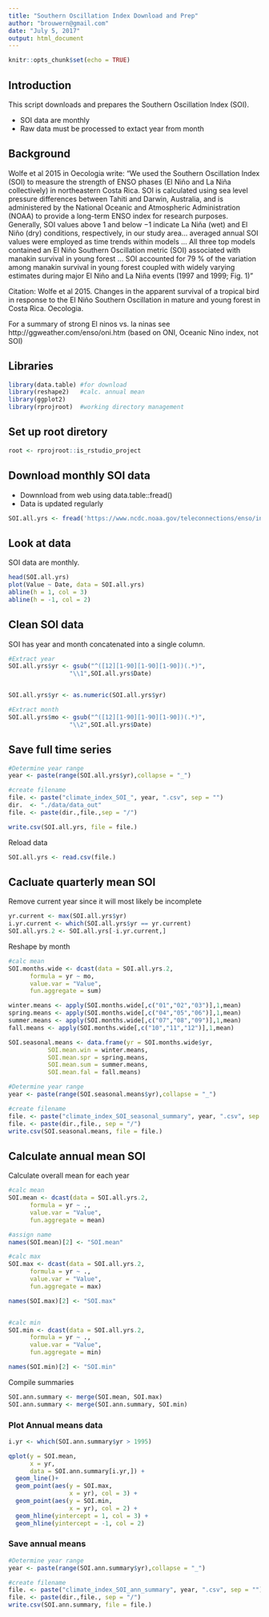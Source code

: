 ```yaml
---
title: "Southern Oscillation Index Download and Prep"
author: "brouwern@gmail.com"
date: "July 5, 2017"
output: html_document
---
```


```r
knitr::opts_chunk$set(echo = TRUE)
```

## Introduction

This script downloads and prepares the Southern Oscillation Index (SOI).


* SOI data are monthly
* Raw data must be processed to extact year from month

## Background

Wolfe et al 2015 in Oecologia write:
"We used the Southern Oscillation Index (SOI) to measure the strength of ENSO phases (El Niño and La Niña collectively) in northeastern Costa Rica. SOI is calculated using sea level pressure differences between Tahiti and Darwin, Australia, and is administered by the National
Oceanic and Atmospheric Administration (NOAA) to provide a long-term ENSO index for research purposes. Generally, SOI values above 1 and below −1 indicate La Niña (wet) and El Niño (dry) conditions, respectively, in our study area... averaged annual SOI values were employed as time trends within models ... All three top models contained an El Niño Southern Oscillation metric (SOI) associated with manakin survival in young forest ... SOI accounted for 79 % of the variation among manakin survival in young forest coupled with widely varying estimates during major El Niño and La Niña events (1997 and 1999; Fig. 1)"

Citation:
Wolfe et al 2015.  Changes in the apparent survival of a tropical bird in response to the El Niño Southern Oscillation in mature and young forest
in Costa Rica.  Oecologia.



For a summary of strong El ninos vs. la ninas see
http://ggweather.com/enso/oni.htm
(based on ONI, Oceanic Nino index, not SOI)

## Libraries
```r
library(data.table) #for download
library(reshape2)   #calc. annual mean
library(ggplot2)
library(rprojroot)  #working directory management
```


## Set up root diretory
```r
root <- rprojroot::is_rstudio_project
```



## Download monthly SOI data 

* Downnload from web using data.table::fread()
* Data is updated regularly

```r
SOI.all.yrs <- fread('https://www.ncdc.noaa.gov/teleconnections/enso/indicators/soi/data.csv')
```


## Look at data

SOI data are monthly.

```r
head(SOI.all.yrs)
plot(Value ~ Date, data = SOI.all.yrs)
abline(h = 1, col = 3)
abline(h = -1, col = 2)
```


## Clean SOI data

SOI has year and month concatenated into a single column.

```r
#Extract year
SOI.all.yrs$yr <- gsub("^([12][1-90][1-90][1-90])(.*)",
                 "\\1",SOI.all.yrs$Date)


SOI.all.yrs$yr <- as.numeric(SOI.all.yrs$yr)

#Extract month
SOI.all.yrs$mo <- gsub("^([12][1-90][1-90][1-90])(.*)",
                 "\\2",SOI.all.yrs$Date)

```

## Save full time series

```r
#Determine year range
year <- paste(range(SOI.all.yrs$yr),collapse = "_")

#create filename
file. <- paste("climate_index_SOI_", year, ".csv", sep = "")
dir.  <- "./data/data_out"
file. <- paste(dir.,file.,sep = "/")

write.csv(SOI.all.yrs, file = file.)
```

Reload data
```r
SOI.all.yrs <- read.csv(file.)
```



## Cacluate quarterly mean SOI

Remove current year since it will most likely be incomplete
```r
yr.current <- max(SOI.all.yrs$yr)
i.yr.current <- which(SOI.all.yrs$yr == yr.current)
SOI.all.yrs.2 <- SOI.all.yrs[-i.yr.current,]

```


Reshape by month
```r
#calc mean
SOI.months.wide <- dcast(data = SOI.all.yrs.2,
      formula = yr ~ mo,
      value.var = "Value",
      fun.aggregate = sum)

winter.means <- apply(SOI.months.wide[,c("01","02","03")],1,mean)
spring.means <- apply(SOI.months.wide[,c("04","05","06")],1,mean)
summer.means <- apply(SOI.months.wide[,c("07","08","09")],1,mean)
fall.means <- apply(SOI.months.wide[,c("10","11","12")],1,mean)

SOI.seasonal.means <- data.frame(yr = SOI.months.wide$yr,
           SOI.mean.win = winter.means,
           SOI.mean.spr = spring.means,
           SOI.mean.sum = summer.means,
           SOI.mean.fal = fall.means)

```


```r
#Determine year range
year <- paste(range(SOI.seasonal.means$yr),collapse = "_")

#create filename
file. <- paste("climate_index_SOI_seasonal_summary", year, ".csv", sep = "")
file. <- paste(dir.,file., sep = "/")
write.csv(SOI.seasonal.means, file = file.)
```





## Calculate annual mean SOI


Calculate overall mean for each year
```r
#calc mean
SOI.mean <- dcast(data = SOI.all.yrs.2,
      formula = yr ~ .,
      value.var = "Value",
      fun.aggregate = mean)

#assign name
names(SOI.mean)[2] <- "SOI.mean"

#calc max
SOI.max <- dcast(data = SOI.all.yrs.2,
      formula = yr ~ .,
      value.var = "Value",
      fun.aggregate = max)

names(SOI.max)[2] <- "SOI.max"


#calc min
SOI.min <- dcast(data = SOI.all.yrs.2,
      formula = yr ~ .,
      value.var = "Value",
      fun.aggregate = min)

names(SOI.min)[2] <- "SOI.min"


```


Compile summaries

```r
SOI.ann.summary <- merge(SOI.mean, SOI.max)
SOI.ann.summary <- merge(SOI.ann.summary, SOI.min)

```


### Plot Annual means data

```r
i.yr <- which(SOI.ann.summary$yr > 1995)

qplot(y = SOI.mean,
      x = yr,
      data = SOI.ann.summary[i.yr,]) + 
  geom_line()+
  geom_point(aes(y = SOI.max,
                 x = yr), col = 3) +
  geom_point(aes(y = SOI.min,
                 x = yr), col = 2) +
  geom_hline(yintercept = 1, col = 3) +
  geom_hline(yintercept = -1, col = 2)
```



### Save annual means

```r
#Determine year range
year <- paste(range(SOI.ann.summary$yr),collapse = "_")

#create filename
file. <- paste("climate_index_SOI_ann_summary", year, ".csv", sep = "")
file. <- paste(dir.,file., sep = "/")
write.csv(SOI.ann.summary, file = file.)

```

